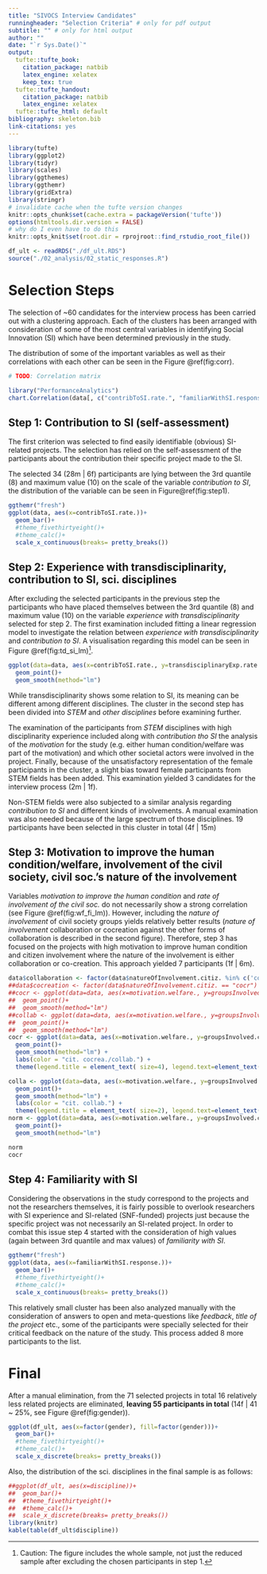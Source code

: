 ```yaml
---
title: "SIVOCS Interview Candidates"
runningheader: "Selection Criteria" # only for pdf output
subtitle: "" # only for html output
author: ""
date: "`r Sys.Date()`"
output:
  tufte::tufte_book:
    citation_package: natbib
    latex_engine: xelatex
    keep_tex: true
  tufte::tufte_handout:
    citation_package: natbib
    latex_engine: xelatex
  tufte::tufte_html: default
bibliography: skeleton.bib
link-citations: yes
---
```


```r
library(tufte)
library(ggplot2)
library(tidyr)
library(scales)
library(ggthemes)
library(ggthemr)
library(gridExtra)
library(stringr)
# invalidate cache when the tufte version changes
knitr::opts_chunk$set(cache.extra = packageVersion('tufte'))
options(htmltools.dir.version = FALSE)
# why do I even have to do this
knitr::opts_knit$set(root.dir = rprojroot::find_rstudio_root_file())
```


```r
df_ult <- readRDS("./df_ult.RDS")
source("./02_analysis/02_static_responses.R")

```

# Selection Steps

The selection of ~60 candidates for the interview process has been carried out with a clustering approach. Each of the clusters has been arranged with consideration of some of the most central variables in identifying Social Innovation (SI) which have been determined previously in the study.

The distribution of some of the important variables as well as their correlations with each other can be seen in the Figure \@ref(fig:corr).


```r
# TODO: Correlation matrix

library("PerformanceAnalytics")
chart.Correlation(data[, c("contribToSI.rate.", "familiarWithSI.response.", "transdisciplinaryExp.rate.", "motivation.welfare.","groupsInvolved.citiz.")], histogram=TRUE, pch=19)

```


## Step 1: Contribution to SI (self-assessment)

The first criterion was selected to find easily identifiable (obvious) SI-related projects. The selection has relied on the self-assessment of the participants about the contribution their specific project made to the SI.

The selected 34 (28m | 6f) participants are lying between the 3rd quantile (8) and maximum value (10) on the scale of the variable *contribution to SI*, the distribution of the variable can be seen in Figure\@ref(fig:step1). 

```r
ggthemr("fresh")
ggplot(data, aes(x=contribToSI.rate.))+
  geom_bar()+
  #theme_fivethirtyeight()+
  #theme_calc()+
  scale_x_continuous(breaks= pretty_breaks())
```

## Step 2: Experience with transdisciplinarity, contribution to SI, sci. disciplines
After excluding the selected participants in the previous step the participants who have placed themselves between the 3rd quantile (8) and maximum value (10) on the variable *experience with transdisciplinarity* selected for step 2. The first examination included fitting a linear regression model to investigate the relation between *experience with transdisciplinarity* and *contribution to SI*. A visualisation regarding this model can be seen in Figure \@ref(fig:td_si_lm)^[Caution: The figure includes the whole sample, not just the reduced sample after excluding the chosen participants in step 1.].


```r
ggplot(data=data, aes(x=contribToSI.rate., y=transdisciplinaryExp.rate.))+
  geom_point()+
  geom_smooth(method="lm") 

```

While transdisciplinarity shows some relation to SI, its meaning can be different among different disciplines. The cluster in the second step has been divided into *STEM* and *other disciplines* before examining further.

The examination of the participants from *STEM* disciplines with high disciplinarity experience included along with *contribution tho SI* the analysis of the *motivation* for the study (e.g. either human condition/welfare was part of the motivation) and which other societal actors were involved in the project. Finally, because of the unsatisfactory representation of the female participants in the cluster, a slight bias toward female participants from STEM fields has been added. This examination yielded 3 candidates for the interview process (2m | 1f).

Non-STEM fields were also subjected to a similar analysis regarding *contribution to SI* and different kinds of involvements. A manual examination was also needed because of the large spectrum of those disciplines. 19 participants have been selected in this cluster in total (4f | 15m)

## Step 3: Motivation to improve the human condition/welfare, involvement of the civil society, civil soc.'s nature of the involvement

Variables *motivation to improve the human condition* and *rate of involvement of the civil soc.* do not necessarily show a strong correlation (see Figure \@ref(fig:wf_fi_lm)). However, including the *nature of involvement* of civil society groups yields relatively better results (*nature of involvement* collaboration or cocreation against the other forms of collaboration is described in the second figure). Therefore, step 3 has focused on the projects with high motivation to improve human condition and citizen involvement where the nature of the involvement is either collaboration or co-creation. This approach yielded 7 participants (1f | 6m).

```r
data$collaboration <- factor(data$natureOfInvolvement.citiz. %in% c('cocr' , "collab"))
##data$cocreation <- factor(data$natureOfInvolvement.citiz. == "cocr")
##cocr <- ggplot(data=data, aes(x=motivation.welfare., y=groupsInvolved.citiz., color=cocr))+
##  geom_point()+
##  geom_smooth(method="lm") 
##collab <- ggplot(data=data, aes(x=motivation.welfare., y=groupsInvolved.citiz., color=collab))+
##  geom_point()+
##  geom_smooth(method="lm") 
cocr <- ggplot(data=data, aes(x=motivation.welfare., y=groupsInvolved.citiz., colour= collaboration))+
  geom_point()+
  geom_smooth(method="lm") +
  labs(color = "cit. cocrea./collab.") +
  theme(legend.title = element_text( size=4), legend.text=element_text(size=4))

colla <- ggplot(data=data, aes(x=motivation.welfare., y=groupsInvolved.citiz., colour= factor(natureOfInvolvement.citiz. == 'colla')))+
  geom_point()+
  geom_smooth(method="lm") +
  labs(color = "cit. collab.") +
  theme(legend.title = element_text( size=2), legend.text=element_text(size=2))
norm <- ggplot(data=data, aes(x=motivation.welfare., y=groupsInvolved.citiz.))+
  geom_point()+
  geom_smooth(method="lm") 

norm
cocr
```

## Step 4: Familiarity with SI

Considering the observations in the study correspond to the projects and not the researchers themselves, it is fairly possible to overlook researchers with SI experience and SI-related (SNF-funded) projects just because the specific project was not necessarily an SI-related project. In order to combat this issue step 4 started with the consideration of high values (again between 3rd quantile and max values) of *familiarity with SI*.  

```r
ggthemr("fresh")
ggplot(data, aes(x=familiarWithSI.response.))+
  geom_bar()+
  #theme_fivethirtyeight()+
  #theme_calc()+
  scale_x_continuous(breaks= pretty_breaks())
```
This relatively small cluster has been also analyzed manually with the consideration of answers to open and meta-questions like *feedback*, *title of the project* etc., some of the participants were specially selected for their critical feedback on the nature of the study. This process added 8 more participants to the list. 

# Final

After a manual elimination, from the 71 selected projects in total 16 relatively less related projects are eliminated, **leaving 55 participants in total** (14f | 41 ~ 25%, see Figure \@ref(fig:gender)).


```r
ggplot(df_ult, aes(x=factor(gender), fill=factor(gender)))+
  geom_bar()+
  #theme_fivethirtyeight()+
  #theme_calc()+
  scale_x_discrete(breaks= pretty_breaks())
```

Also, the distribution of the sci. disciplines in the final sample is as follows:


```r
##ggplot(df_ult, aes(x=discipline))+
##  geom_bar()+
##  #theme_fivethirtyeight()+
##  #theme_calc()+
##  scale_x_discrete(breaks= pretty_breaks())
library(knitr)
kable(table(df_ult$discipline))
```